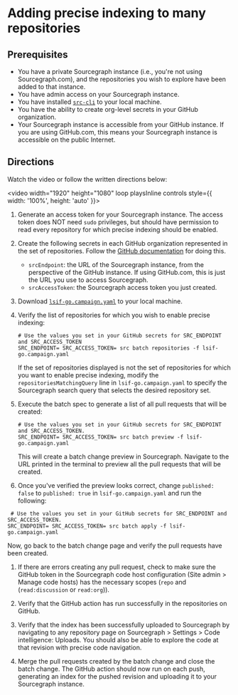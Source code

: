 # Adding precise indexing to many repositories

## Prerequisites

* You have a private Sourcegraph instance (i.e., you're not using
  Sourcegraph.com), and the repositories you wish to explore have been added to
  that instance.
* You have admin access on your Sourcegraph instance.
* You have installed [`src-cli`](https://github.com/sourcegraph/src-cli) to your local machine.
* You have the ability to create org-level secrets in your GitHub organization.
* Your Sourcegraph instance is accessible from your GitHub instance. If you are
  using GitHub.com, this means your Sourcegraph instance is accessible on the
  public Internet.

## Directions

Watch the video or follow the written directions below:

<video width="1920" height="1080" loop playsInline controls style={{ width: '100%', height: 'auto' }}>
    <source src="https://www.youtube.com/embed/tfk3nwvltAw" type="video/mp4" />
</video>

1. Generate an access token for your Sourcegraph instance. The access token does NOT need `sudo` privileges, but should have permission to read every repository for which precise indexing should be enabled.
2. Create the following secrets in each GitHub organization represented in the set of repositories. Follow the [GitHub documentation](https://docs.github.com/en/free-pro-team@latest/actions/reference/encrypted-secrets#creating-encrypted-secrets-for-an-organization) for doing this.

   - `srcEndpoint`: the URL of the Sourcegraph instance, from the perspective of the GitHub instance. If using GitHub.com, this is just the URL you use to access Sourcegraph.
   - `srcAccessToken`: the Sourcegraph access token you just created.

3. Download
   [`lsif-go.campaign.yaml`](https://raw.githubusercontent.com/sourcegraph/snippets/main/lsif/lsif-go.campaign.yaml)
   to your local machine.

4. Verify the list of repositories for which you wish to enable precise indexing:
   ```
   # Use the values you set in your GitHub secrets for SRC_ENDPOINT and SRC_ACCESS_TOKEN
   SRC_ENDPOINT= SRC_ACCESS_TOKEN= src batch repositories -f lsif-go.campaign.yaml
   ```
   If the set of repositories displayed is not the set of repositories for which you want to enable precise indexing, modify the `repositoriesMatchingQuery` line in `lsif-go.campaign.yaml` to specify the Sourcegraph search query that selects the desired repository set.
5. Execute the batch spec to generate a list of all pull requests that will be created:
   ```
   # Use the values you set in your GitHub secrets for SRC_ENDPOINT and SRC_ACCESS_TOKEN.
   SRC_ENDPOINT= SRC_ACCESS_TOKEN= src batch preview -f lsif-go.campaign.yaml
   ```
   This will create a batch change preview in Sourcegraph. Navigate to the URL printed in the
     terminal to preview all the pull requests that will be created.

6. Once you've verified the preview looks correct, change `published: false` to `published: true` in `lsif-go.campaign.yaml` and run the following:
  ```
   # Use the values you set in your GitHub secrets for SRC_ENDPOINT and SRC_ACCESS_TOKEN.
  SRC_ENDPOINT= SRC_ACCESS_TOKEN= src batch apply -f lsif-go.campaign.yaml
  ```
  Now, go back to the batch change page and verify the pull requests have been
  created.
  1. If there are errors creating any pull request, check to make sure the GitHub token in the
     Sourcegraph code host configuration (Site admin > Manage code hosts) has the
     necessary scopes (`repo` and (`read:discussion` or `read:org`)).
  2. Verify that the GitHub action has run successfully in the repositories on GitHub.
  3. Verify that the index has been successfully uploaded to Sourcegraph by
     navigating to any repository page on Sourcegraph > Settings > Code
     intelligence: Uploads. You should also be able to explore the code at that
     revision with precise code navigation.

1. Merge the pull requests created by the batch change and close the batch
   change. The GitHub action should now run on each push, generating an index for the
   pushed revision and uploading it to your Sourcegraph instance.
